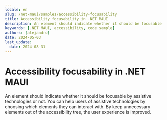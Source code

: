 ```yaml
---
locale: en
slug: /net-maui/samples/accessibility-focusability
title: Accessibility focusability in .NET MAUI
description: An element should indicate whether it should be focusable by assistive technologies or not.
keywords: [.NET MAUI, accessibility, code sample]
authors: [alejandro]
date: 2024-05-03
last_update:
  date: 2024-08-31
---
```


# Accessibility focusability in .NET MAUI

An element should indicate whether it should be focusable by assistive technologies or not. You can help users of assistive technologies by choosing which elements they can interact with. By keep unnecessary elements out of the accessibility tree, the user experience is improved.

<CodeSample id="accessibility-focusable" framework="net-maui" locale="en"/>
